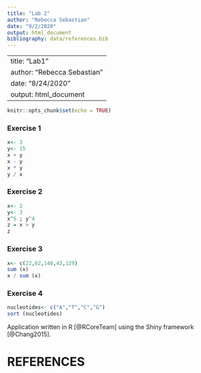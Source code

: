 ```yaml
---
title: "Lab 2"
author: "Rebecca Sebastian"
date: "9/2/2020"
output: html_document
bibliography: data/references.bib
---
```


---
title: "Lab1"
author: "Rebecca Sebastian"
date: "8/24/2020"
output: html_document
---

```r
knitr::opts_chunk$set(echo = TRUE)
```

### Exercise 1

```r
x<- 3
y<- 15
x + y 
x - y
x * y
y / x
```
### Exercise 2

```r
x<- 2
y<- 3
x^5 ; y^4
z = x > y
z
```
### Exercise 3

```r
x<- c(22,62,148,43,129)
sum (x)
x / sum (x)
```

### Exercise 4

```r
nucleotides<- c("A","T","C","G")
sort (nucleotides)
```


Application written in R [@RCoreTeam] using the Shiny framework [@Chang2015].

# REFERENCES